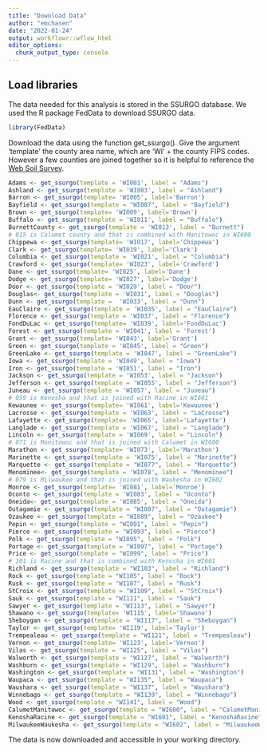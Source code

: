 ```yaml
---
title: "Download Data"
author: "emchasen"
date: "2022-01-24"
output: workflowr::wflow_html
editor_options:
  chunk_output_type: console
---
```


## Load libraries

The data needed for this analysis is stored in the SSURGO database. We used the R package FedData to download SSURGO data.

```r
library(FedData)
```

Download the data using the function get_ssurgo(). Give the argument 'template' the county area name, which are  'WI' + the county FIPS codes. However a few counties are joined together so it is helpful to reference the [Web Soil Survey](https://websoilsurvey.sc.egov.usda.gov/App/WebSoilSurvey.aspx). 
```r
Adams <- get_ssurgo(template = 'WI001', label = "Adams")
Ashland <- get_ssurgo(template = 'WI003', label = "Ashland")
Barron <- get_ssurgo(template= 'WI005', label='Barron')
Bayfield <- get_ssurgo(template = "WI007", label = "Bayfield")
Brown <- get_ssurgo(template= 'WI009', label='Brown')
Buffalo <- get_ssurgo(template = 'WI011', label = "Buffalo")
BurnettCounty <- get_ssurgo(template = 'WI013', label = "Burnett")
# 015 is Calumet county and that is combined with Manitowoc in WI600
Chippewa <- get_ssurgo(template= 'WI017', label='Chippewa')
Clark <- get_ssurgo(template= 'WI019', label='Clark')
Columbia <- get_ssurgo(template = 'WI021', label = "Columbia")
Crawford <- get_ssurgo(template= 'WI023', label='Crawford')
Dane <- get_ssurgo(template= 'WI025', label='Dane')
Dodge <- get_ssurgo(template= 'WI027', label='Dodge')
Door <- get_ssurgo(template = 'WI029', label = "Door")
Douglas<- get_ssurgo(template = 'WI031', label = "Douglas")
Dunn <- get_ssurgo(template =  'WI033', label = "Dunn")
EauClaire <- get_ssurgo(template = 'WI035', label = "EauClaire")
Florence <- get_ssurgo(template = 'WI037', label = "Florence")
FondDuLac <- get_ssurgo(template= 'WI039', label='FondDuLac')
Forest <- get_ssurgo(template = 'WI041', label = 'Forest')
Grant <- get_ssurgo(template= 'WI043', label='Grant')
Green <- get_ssurgo(template = 'WI045', label = "Green")
GreenLake <- get_ssurgo(template = 'WI047', label = "GreenLake")
Iowa <- get_ssurgo(template = 'WI049', label = "Iowa")
Iron <- get_ssurgo(template = 'WI051', label = "Iron")
Jackson <- get_ssurgo(template = 'WI053', label = "Jackson")
Jefferson <- get_ssurgo(template = 'WI055', label = "Jefferson")
Juneau <- get_ssurgo(template = 'WI057', label = "Juneau")
# 059 is Kenosha and that is joined with Racine in WI601
Kewaunee <- get_ssurgo(template= 'WI061', label='Kewaunee')
Lacrosse <- get_ssurgo(template = 'WI063', label = "LaCrosse")
Lafayette <- get_ssurgo(template= 'WI065', label='Lafayette')
Langlade <- get_ssurgo(template = 'WI067', label = "Langlade")
Lincoln <- get_ssurgo(template = 'WI069', label = "Lincoln")
# 071 is Manitowoc and that is joined with Calumet in WI600
Marathon <- get_ssurgo(template= 'WI073', label='Marathon')
Marinette <- get_ssurgo(template = 'WI075', label = "Marinette")
Marquette <- get_ssurgo(template = "WI077", label = "Marquette")
Menominee<- get_ssurgo(template = 'WI078', label = "Menominee")
# 079 is Milwaukee and that is joined with Waukesha in WI602
Monroe <- get_ssurgo(template= 'WI081', label='Monroe')
Oconto <- get_ssurgo(template = 'WI083', label = "Oconto")
Oneida<- get_ssurgo(template = 'WI085', label = "Oneida")
Outagamie <- get_ssurgo(template = "WI087", label = "Outagamie")
Ozaukee <- get_ssurgo(template = "WI089", label = "Ozaukee")
Pepin <- get_ssurgo(template = "WI091", label = "Pepin")
Pierce <- get_ssurgo(template = "WI093", label = "Pierce")
Polk <- get_ssurgo(template = "WI095", label = "Polk")
Portage <- get_ssurgo(template = "WI097", label = "Portage")
Price <- get_ssurgo(template = "WI099", label = "Price")
# 101 is Racine and that is combined with Kenosha in WI601
Richland <- get_ssurgo(template = "WI103", label = "Richland")
Rock <- get_ssurgo(template = "WI105", label = "Rock")
Rusk <- get_ssurgo(template = "WI107", label = "Rusk")
StCroix <- get_ssurgo(template = "WI109", label = "StCroix")
Sauk <- get_ssurgo(template = "WI111", label = "Sauk")
Sawyer <- get_ssurgo(template = "WI113", label = "Sawyer")
Shawano <- get_ssurgo(template= 'WI115', label='Shawano')
Sheboygan <- get_ssurgo(template = "WI117", label = "Sheboygan")
Taylor <- get_ssurgo(template= 'WI119', label='Taylor')
Trempealeau <- get_ssurgo(template = "WI121", label = "Trempealeau")
Vernon <- get_ssurgo(template= 'WI123', label='Vernon')
Vilas <- get_ssurgo(template = "WI125", label = "Vilas")
Walworth <- get_ssurgo(template = "WI127", label = "Walworth")
Washburn <- get_ssurgo(template = "WI129", label = "Washburn")
Washington <- get_ssurgo(template = "WI131", label = "Washington")
Waupaca <- get_ssurgo(template = "WI135", label = "Waupaca")
Waushara <- get_ssurgo(template = "WI137", label = "Waushara")
Winnebago <- get_ssurgo(template = "WI139", label = "Winnebago")
Wood <- get_ssurgo(template = "WI141", label = "Wood")
CalumetManitowoc <- get_ssurgo(template = "WI600", label = "CalumetManitowoc")
KenoshaRacine <- get_ssurgo(template = "WI601", label = "KenoshaRacine")
MilwaukeeWaukesha <- get_ssurgo(template = "WI602", label = "MilwaukeeWaukesha")
```

The data is now downloaded and accessible in your working directory.
